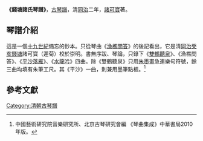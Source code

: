 '''《錢塘諸氏琴譜》'''，[[古琴譜|古琴譜]]，清[[同治|同治]]二年，[[諸可寶|諸可寶]]著。

==琴譜介紹==
這是一個[[十九世紀|十九世紀]]備忘的鈔本。只從琴曲《[[漁樵問答|漁樵問答]]》的後記看出，它是清[[同治|同治]][[癸亥|癸亥]][[錢塘|錢塘]]諸可寶（遲菊）校於崇明。書無序跋、琴論，只錄下《[[雙鶴聽泉|雙鶴聽泉]]》、《漁樵問答》、《[[平沙落雁|平沙落雁]]》、《[[水龍吟|水龍吟]]》四曲。除《雙鶴聽泉》只用[[朱墨畫|朱墨畫]]急連樂句符號，餘三曲均填有朱筆工尺。其《平沙》一曲，則兼用墨筆點板。<ref>中國藝術研究院音樂研究所、北京古琴研究會編 《琴曲集成》中華書局2010年版。</ref>

==參考文獻==
{{reflist}}

[[Category:清朝古琴譜|Category:清朝古琴譜]]
